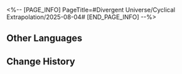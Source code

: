 <%-- [PAGE_INFO]
PageTitle=#Divergent Universe/Cyclical Extrapolation/2025-08-04#
[END_PAGE_INFO] --%>
{{Event
|name              = Cyclical Extrapolation: Molding Life
|image             = Event Cyclical Extrapolation Molding Life.png
|type              = Cyclical Extrapolation
|time_known        = yes
|time_start        = 2025-08-04 04:00:00
|time_end          = 2025-08-11 03:59:59
}}

{{Cyclical Extrapolation
|boons      = Worldbearing Sword
|curios     = Sapient Pen
|equations  = Caprism;; Forbidden Knowledge's Martyr;; Book-Weaving Divine Machine;; Wave-Chasing Siren
|trailblaze = 
|rewards    = Relic Remains*30; Lost Crystal*3
|boss_1_1   = Voidranger: Trampler; Decaying Shadow; Dreamjolt Troupe's Sweet Gorilla; "Tomorrow in Harmonious Chords"; "Present Inebriated in Revelry"
|boss_1_2   = Automaton Grizzly (Bug); Frigid Prowler (Bug); Disciples of Sanctus Medicus: Shape Shifter (Bug); Aurumaton Gatekeeper (Bug); Senior Staff: Team Leader (Bug); Dreamjolt Troupe's Beyond Overcooked (Bug); Dreamjolt Troupe's Sweet Gorilla (Bug); "Past Confined and Caged" (Bug); Memory Zone Meme "Shell of Faded Rage" (Bug); Howling Casket (Bug); Furiae Praetor (Bug)
|boss_2_1   = Voidranger: Trampler (Bug); Decaying Shadow (Bug); Dreamjolt Troupe's Sweet Gorilla (Bug); "Tomorrow in Harmonious Chords" (Bug); "Present Inebriated in Revelry" (Bug)
|boss_2_2   = Svarog (Complete); Abundant Ebon Deer (Complete); Swarm: True Sting (Complete); Argenti (Complete)
|boss_3     = Borisin Warhead: Hoolay (Complete)
|rules      = You will not obtain Equations after achieving victory in "Boss" Domains; Obtain this week's Preset Constructs upon entering the First Plane
|root       = Divergent Universe: Protean Hero
}}

==Other Languages==
{{Other Languages
|en   = Cyclical Extrapolation: Molding Life
|zhs  = 周期演算：抟造生命
|zht  = 週期演算：摶造生命
|ja   = 周期演算：生命の創造
|ko   = 주기 연산: 생명 창조
|es   = Cálculo periódico: Moldeando vida
|fr   = Calcul cyclique : Moule de vie
|ru   = Цикличное вычисление: Лепка жизни
|th   = การคำนวณแบบรอบ: รังสรรค์สิ่งมีชีวิต
|vi   = Ngoại Suy Chu Kỳ: Tạo Ra Sự Sống
|de   = Zyklische Berechnung: Erschaffung des Lebens
|id   = Kalkulasi Siklus: Membentuk Kehidupan
|pt   = Extrapolação Cíclica: Moldando a Vida
}}

==Change History==
{{Change History|3.4}}